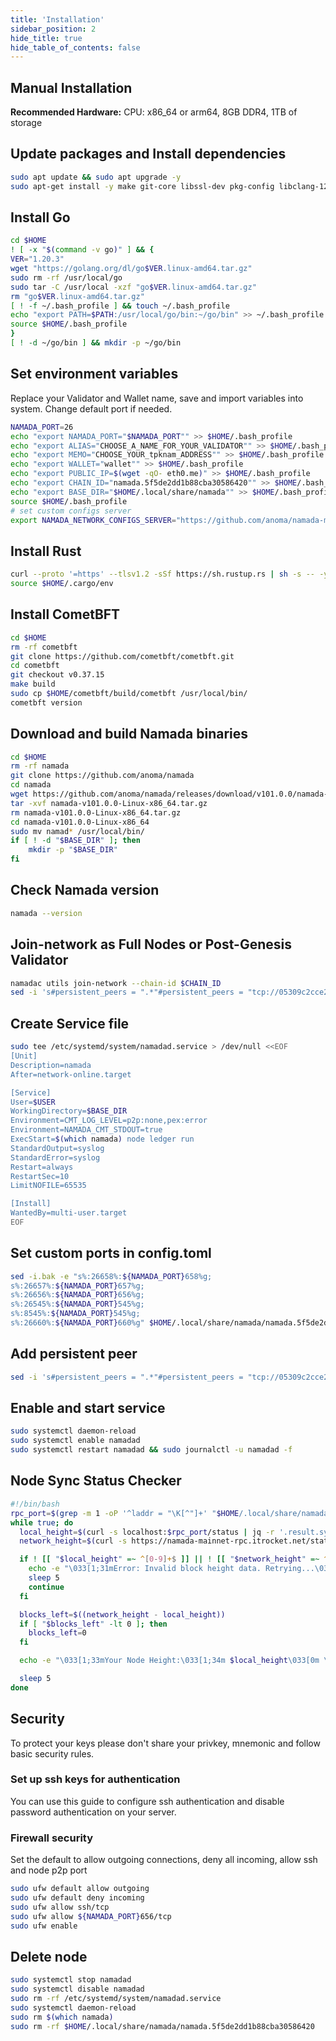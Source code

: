 ```yaml
---
title: 'Installation'
sidebar_position: 2
hide_title: true
hide_table_of_contents: false
---
```



<PageTitle
  iconUrl="img/namada-icon.svg"
  title="Installation"
  chainId="namada.5f5de2dd1b88cba30586420"
  version="v101.0.0"
/>

## Manual Installation

**Recommended Hardware:** CPU: x86_64 or arm64, 8GB DDR4, 1TB of storage

## Update packages and Install dependencies

```bash
sudo apt update && sudo apt upgrade -y
sudo apt-get install -y make git-core libssl-dev pkg-config libclang-12-dev build-essential protobuf-compiler
```

## Install Go

```bash
cd $HOME
! [ -x "$(command -v go)" ] && {
VER="1.20.3"
wget "https://golang.org/dl/go$VER.linux-amd64.tar.gz"
sudo rm -rf /usr/local/go
sudo tar -C /usr/local -xzf "go$VER.linux-amd64.tar.gz"
rm "go$VER.linux-amd64.tar.gz"
[ ! -f ~/.bash_profile ] && touch ~/.bash_profile
echo "export PATH=$PATH:/usr/local/go/bin:~/go/bin" >> ~/.bash_profile
source $HOME/.bash_profile
}
[ ! -d ~/go/bin ] && mkdir -p ~/go/bin
```

## Set environment variables

Replace your Validator and Wallet name, save and import variables into system. Change default port if needed.

```bash
NAMADA_PORT=26
echo "export NAMADA_PORT="$NAMADA_PORT"" >> $HOME/.bash_profile
echo "export ALIAS="CHOOSE_A_NAME_FOR_YOUR_VALIDATOR"" >> $HOME/.bash_profile
echo "export MEMO="CHOOSE_YOUR_tpknam_ADDRESS"" >> $HOME/.bash_profile
echo "export WALLET="wallet"" >> $HOME/.bash_profile
echo "export PUBLIC_IP=$(wget -qO- eth0.me)" >> $HOME/.bash_profile
echo "export CHAIN_ID="namada.5f5de2dd1b88cba30586420"" >> $HOME/.bash_profile
echo "export BASE_DIR="$HOME/.local/share/namada"" >> $HOME/.bash_profile
source $HOME/.bash_profile
# set custom configs server
export NAMADA_NETWORK_CONFIGS_SERVER="https://github.com/anoma/namada-mainnet-genesis/releases/download/mainnet-genesis"
```

## Install Rust

```bash
curl --proto '=https' --tlsv1.2 -sSf https://sh.rustup.rs | sh -s -- -y
source $HOME/.cargo/env
```

## Install CometBFT

```bash
cd $HOME
rm -rf cometbft
git clone https://github.com/cometbft/cometbft.git
cd cometbft
git checkout v0.37.15
make build
sudo cp $HOME/cometbft/build/cometbft /usr/local/bin/
cometbft version
```

## Download and build Namada binaries

```bash
cd $HOME
rm -rf namada
git clone https://github.com/anoma/namada
cd namada
wget https://github.com/anoma/namada/releases/download/v101.0.0/namada-v101.0.0-Linux-x86_64.tar.gz
tar -xvf namada-v101.0.0-Linux-x86_64.tar.gz
rm namada-v101.0.0-Linux-x86_64.tar.gz
cd namada-v101.0.0-Linux-x86_64
sudo mv namad* /usr/local/bin/
if [ ! -d "$BASE_DIR" ]; then
    mkdir -p "$BASE_DIR"
fi
```

## Check Namada version

```bash
namada --version
```

## Join-network as Full Nodes or Post-Genesis Validator

```bash
namadac utils join-network --chain-id $CHAIN_ID
sed -i 's#persistent_peers = ".*"#persistent_peers = "tcp://05309c2cce2d163027a47c662066907e89cd6b99@74.50.93.254:26656,tcp://2bf5cdd25975c239e8feb68153d69c5eec004fdb@64.118.250.82:46656"#' $HOME/.local/share/namada/namada.5f5de2dd1b88cba30586420/config.toml
```

## Create Service file

```bash
sudo tee /etc/systemd/system/namadad.service > /dev/null <<EOF
[Unit]
Description=namada
After=network-online.target

[Service]
User=$USER
WorkingDirectory=$BASE_DIR
Environment=CMT_LOG_LEVEL=p2p:none,pex:error
Environment=NAMADA_CMT_STDOUT=true
ExecStart=$(which namada) node ledger run
StandardOutput=syslog
StandardError=syslog
Restart=always
RestartSec=10
LimitNOFILE=65535

[Install]
WantedBy=multi-user.target
EOF
```

## Set custom ports in config.toml

```bash
sed -i.bak -e "s%:26658%:${NAMADA_PORT}658%g;
s%:26657%:${NAMADA_PORT}657%g;
s%:26656%:${NAMADA_PORT}656%g;
s%:26545%:${NAMADA_PORT}545%g;
s%:8545%:${NAMADA_PORT}545%g;
s%:26660%:${NAMADA_PORT}660%g" $HOME/.local/share/namada/namada.5f5de2dd1b88cba30586420/config.toml
```

## Add persistent peer

```bash
sed -i 's#persistent_peers = ".*"#persistent_peers = "tcp://05309c2cce2d163027a47c662066907e89cd6b99@74.50.93.254:26656,tcp://2bf5cdd25975c239e8feb68153d69c5eec004fdb@64.118.250.82:46656"#' $HOME/.local/share/namada/namada.5f5de2dd1b88cba30586420/config.toml
```

## Enable and start service

```bash
sudo systemctl daemon-reload
sudo systemctl enable namadad
sudo systemctl restart namadad && sudo journalctl -u namadad -f
```

## Node Sync Status Checker

```bash
#!/bin/bash
rpc_port=$(grep -m 1 -oP '^laddr = "\K[^"]+' "$HOME/.local/share/namada/namada.5f5de2dd1b88cba30586420/cometbft/config/config.toml" | cut -d ':' -f 3)
while true; do
  local_height=$(curl -s localhost:$rpc_port/status | jq -r '.result.sync_info.latest_block_height')
  network_height=$(curl -s https://namada-mainnet-rpc.itrocket.net/status | jq -r '.result.sync_info.latest_block_height')

  if ! [[ "$local_height" =~ ^[0-9]+$ ]] || ! [[ "$network_height" =~ ^[0-9]+$ ]]; then
    echo -e "\033[1;31mError: Invalid block height data. Retrying...\033[0m"
    sleep 5
    continue
  fi

  blocks_left=$((network_height - local_height))
  if [ "$blocks_left" -lt 0 ]; then
    blocks_left=0
  fi

  echo -e "\033[1;33mYour Node Height:\033[1;34m $local_height\033[0m \033[1;33m| Network Height:\033[1;36m $network_height\033[0m \033[1;33m| Blocks Left:\033[1;31m $blocks_left\033[0m"

  sleep 5
done
```

## Security

To protect your keys please don't share your privkey, mnemonic and follow basic security rules.

### Set up ssh keys for authentication

You can use this guide to configure ssh authentication and disable password authentication on your server.

### Firewall security

Set the default to allow outgoing connections, deny all incoming, allow ssh and node p2p port

```bash
sudo ufw default allow outgoing 
sudo ufw default deny incoming 
sudo ufw allow ssh/tcp 
sudo ufw allow ${NAMADA_PORT}656/tcp
sudo ufw enable
```

## Delete node

```bash
sudo systemctl stop namadad
sudo systemctl disable namadad
sudo rm -rf /etc/systemd/system/namadad.service
sudo systemctl daemon-reload
sudo rm $(which namada)
sudo rm -rf $HOME/.local/share/namada/namada.5f5de2dd1b88cba30586420
```
